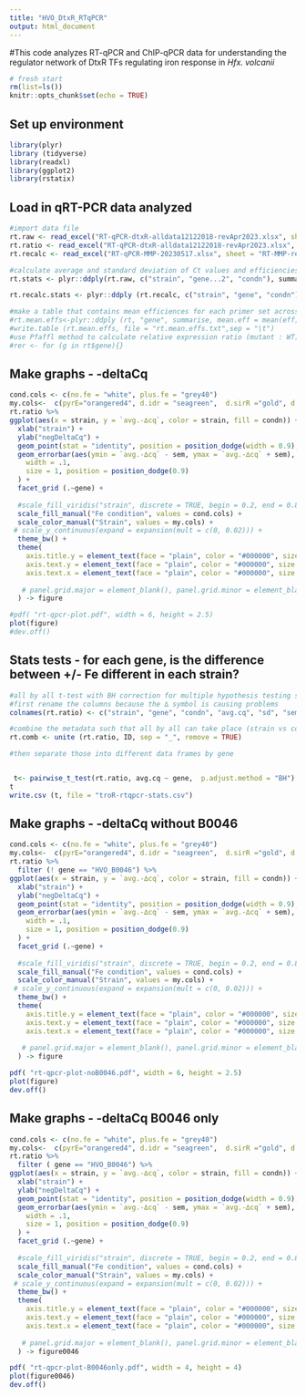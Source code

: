```yaml
---
title: "HVO_DtxR_RTqPCR"
output: html_document
---
```

#This code analyzes RT-qPCR and ChIP-qPCR data for understanding the regulator network of DtxR TFs regulating iron response in _Hfx. volcanii_
```r
# fresh start
rm(list=ls())
knitr::opts_chunk$set(echo = TRUE)
```

## Set up environment
```r
library(plyr)
library (tidyverse)
library(readxl)
library(ggplot2)
library(rstatix)

```

## Load in qRT-PCR data analyzed
```r
#import data file
rt.raw <- read_excel("RT-qPCR-dtxR-alldata12122018-revApr2023.xlsx", sheet = "RT-qPCR-dtxR-alldata12122018-re")
rt.ratio <- read_excel("RT-qPCR-dtxR-alldata12122018-revApr2023.xlsx", sheet = "Dcq_results")
rt.recalc <- read_excel("RT-qPCR-MMP-20230517.xlsx", sheet = "RT-MMP-rearranged")

#calculate average and standard deviation of Ct values and efficiencies across biological replicates.
rt.stats <- plyr::ddply(rt.raw, c("strain", "gene...2", "condn"), summarise, mean.ct = mean (avg.techrep.ct), sd.ct = sd(avg.techrep.ct), sem.ct = (sd(avg.techrep.ct))/sqrt(3))

rt.recalc.stats <- plyr::ddply (rt.recalc, c("strain", "gene", "condn"), summarise, mean.effct = mean (eff.neg.d.cq), sd.effct = sd(eff.neg.d.cq), sem.effct = (sd(eff.neg.d.cq))/sqrt(3))

#make a table that contains mean efficiences for each primer set across all bioreps and strains
#rt.mean.effs<-plyr::ddply (rt, "gene", summarise, mean.eff = mean(eff), sd.eff = sd(eff))
#write.table (rt.mean.effs, file = "rt.mean.effs.txt",sep = "\t")
#use Pfaffl method to calculate relative expression ratio (mutant : WT) for each gene
#rer <- for (g in rt$gene){}
```

## Make graphs - -deltaCq
```r
cond.cols <- c(no.fe = "white", plus.fe = "grey40")
my.cols<-  c(pyrE="orangered4", d.idr = "seagreen",  d.sirR ="gold", d.troR ="deepskyblue")
rt.ratio %>% 
ggplot(aes(x = strain, y = `avg.-∆cq`, color = strain, fill = condn)) +
  xlab("strain") +
  ylab("negDeltaCq") +
  geom_point(stat = "identity", position = position_dodge(width = 0.9), shape = 21, size = 3) +
  geom_errorbar(aes(ymin = `avg.-∆cq` - sem, ymax = `avg.-∆cq` + sem),
    width = .1,
    size = 1, position = position_dodge(0.9)
  ) +
  facet_grid (.~gene) +
  
  #scale_fill_viridis("strain", discrete = TRUE, begin = 0.2, end = 0.8, direction = -1) +
  scale_fill_manual("Fe condition", values = cond.cols) +
  scale_color_manual("Strain", values = my.cols) +
 # scale_y_continuous(expand = expansion(mult = c(0, 0.02))) +
  theme_bw() +
  theme(
    axis.title.y = element_text(face = "plain", color = "#000000", size = 14, angle = 90),
    axis.text.y = element_text(face = "plain", color = "#000000", size = 12, angle = 0),
    axis.text.x = element_text(face = "plain", color = "#000000", size = 12, angle = 45, hjust = 1)
    
   # panel.grid.major = element_blank(), panel.grid.minor = element_blank()
  ) -> figure

#pdf( "rt-qpcr-plot.pdf", width = 6, height = 2.5)
plot(figure)
#dev.off()

```
## Stats tests - for each gene, is the difference between +/- Fe different in each strain? 
```r
#all by all t-test with BH correction for multiple hypothesis testing seems the best way to go given that I'm interested in all the comparisons. 
#first rename the columns because the ∆ symbol is causing problems
colnames(rt.ratio) <- c("strain", "gene", "condn", "avg.cq", "sd", "sem")

#combine the metadata such that all by all can take place (strain vs condition)
rt.comb <- unite (rt.ratio, ID, sep = "_", remove = TRUE)

#then separate those into different data frames by gene


 t<- pairwise_t_test(rt.ratio, avg.cq ~ gene,  p.adjust.method = "BH") 
t
write.csv (t, file = "troR-rtqpcr-stats.csv")
```

## Make graphs - -deltaCq without B0046
```r
cond.cols <- c(no.fe = "white", plus.fe = "grey40")
my.cols<-  c(pyrE="orangered4", d.idr = "seagreen",  d.sirR ="gold", d.troR ="deepskyblue")
rt.ratio %>% 
  filter (! gene == "HVO_B0046") %>%
ggplot(aes(x = strain, y = `avg.-∆cq`, color = strain, fill = condn)) +
  xlab("strain") +
  ylab("negDeltaCq") +
  geom_point(stat = "identity", position = position_dodge(width = 0.9), shape = 21, size = 3) +
  geom_errorbar(aes(ymin = `avg.-∆cq` - sem, ymax = `avg.-∆cq` + sem),
    width = .1,
    size = 1, position = position_dodge(0.9)
  ) +
  facet_grid (.~gene) +
  
  #scale_fill_viridis("strain", discrete = TRUE, begin = 0.2, end = 0.8, direction = -1) +
  scale_fill_manual("Fe condition", values = cond.cols) +
  scale_color_manual("Strain", values = my.cols) +
 # scale_y_continuous(expand = expansion(mult = c(0, 0.02))) +
  theme_bw() +
  theme(
    axis.title.y = element_text(face = "plain", color = "#000000", size = 14, angle = 90),
    axis.text.y = element_text(face = "plain", color = "#000000", size = 12, angle = 0),
    axis.text.x = element_text(face = "plain", color = "#000000", size = 12, angle = 45, hjust = 1)
    
   # panel.grid.major = element_blank(), panel.grid.minor = element_blank()
  ) -> figure

pdf( "rt-qpcr-plot-noB0046.pdf", width = 6, height = 2.5)
plot(figure)
dev.off()

```

## Make graphs - -deltaCq  B0046 only
```r
cond.cols <- c(no.fe = "white", plus.fe = "grey40")
my.cols<-  c(pyrE="orangered4", d.idr = "seagreen",  d.sirR ="gold", d.troR ="deepskyblue")
rt.ratio %>% 
  filter ( gene == "HVO_B0046") %>%
ggplot(aes(x = strain, y = `avg.-∆cq`, color = strain, fill = condn)) +
  xlab("strain") +
  ylab("negDeltaCq") +
  geom_point(stat = "identity", position = position_dodge(width = 0.9), shape = 21, size = 3) +
  geom_errorbar(aes(ymin = `avg.-∆cq` - sem, ymax = `avg.-∆cq` + sem),
    width = .1,
    size = 1, position = position_dodge(0.9)
  ) +
  facet_grid (.~gene) +
  
  #scale_fill_viridis("strain", discrete = TRUE, begin = 0.2, end = 0.8, direction = -1) +
  scale_fill_manual("Fe condition", values = cond.cols) +
  scale_color_manual("Strain", values = my.cols) +
 # scale_y_continuous(expand = expansion(mult = c(0, 0.02))) +
  theme_bw() +
  theme(
    axis.title.y = element_text(face = "plain", color = "#000000", size = 14, angle = 90),
    axis.text.y = element_text(face = "plain", color = "#000000", size = 12, angle = 0),
    axis.text.x = element_text(face = "plain", color = "#000000", size = 12, angle = 45, hjust = 1)
    
   # panel.grid.major = element_blank(), panel.grid.minor = element_blank()
  ) -> figure0046

pdf( "rt-qpcr-plot-B0046only.pdf", width = 4, height = 4)
plot(figure0046)
dev.off()

```
